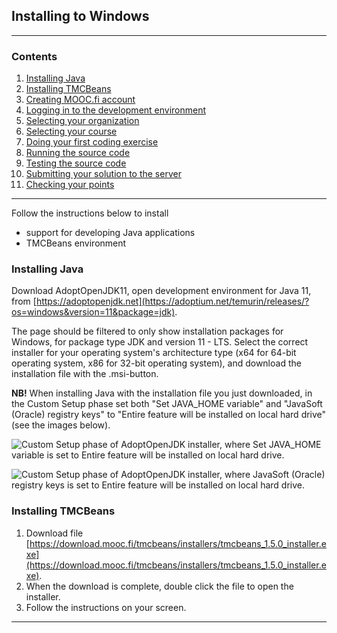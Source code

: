 
<ContentBox>

## Installing to Windows
---

### Contents
1. [Installing Java](#javan-asentaminen)
2. [Installing TMCBeans](#tmcbeansin-asentaminen)
3. [Creating MOOC.fi account](#mooc.fi-tunnuksen-luominen)
4. [Logging in to the development environment](#kirjautuminen-ohjelmointiympäristöön)
5. [Selecting your organization](#organisaation-valinta)
6. [Selecting your course](#kurssin-valinta)
7. [Doing your first coding exercise](#ensimmäisen-tehtävän-tekeminen)
8. [Running the source code](#lähdekoodin-ajaminen)
9. [Testing the source code](#lähdekoodin-testaaminen)
10. [Submitting your solution to the server](#tehtävän-lähettäminen-palvelimelle)
11. [Checking your points](#pistetilanteen-tarkistaminen)

---
</ContentBox>

<ContentBox>

Follow the instructions below to install
 - support for developing Java applications
 - TMCBeans environment

### Installing Java <a name="javan-asentaminen"></a>

Download AdoptOpenJDK11, open development environment for Java 11, from [https://adoptopenjdk.net](https://adoptium.net/temurin/releases/?os=windows&version=11&package=jdk).

The page should be filtered to only show installation packages for Windows, for package type JDK and version 11 - LTS. Select the correct installer for your operating system's architecture type (x64 for 64-bit operating system, x86 for 32-bit operating system), and download the installation file with the .msi-button.

**NB!** When installing Java with the installation file you just downloaded, in the Custom Setup phase set both "Set JAVA_HOME variable" and "JavaSoft (Oracle) registry keys" to "Entire feature will be installed on local hard drive" (see the images below).


![Custom Setup phase of AdoptOpenJDK installer, where Set JAVA_HOME variable is set to Entire feature will be installed on local hard drive.](adoptopenjdk-set-java-home.webp)

![Custom Setup phase of AdoptOpenJDK installer, where JavaSoft (Oracle) registry keys is set to Entire feature will be installed on local hard drive. ](adoptopenjdk-set-registry-keys.webp)


### Installing TMCBeans <a name="tmcbeansin-asentaminen"></a>

1. Download file [https://download.mooc.fi/tmcbeans/installers/tmcbeans_1.5.0_installer.exe](https://download.mooc.fi/tmcbeans/installers/tmcbeans_1.5.0_installer.exe).
2. When the download is complete, double click the file to open the installer.
3. Follow the instructions on your screen.

***
</ContentBox>

<StartingProgrammingGuide />
